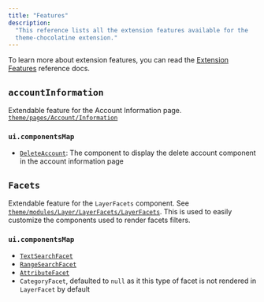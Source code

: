 ```yaml
---
title: "Features"
description:
  "This reference lists all the extension features available for the
  theme-chocolatine extension."
---
```


<SinceVersion tag="3.9" />

To learn more about extension features, you can read the
[Extension Features](/docs/3.x/api-reference/front-commerce-core/extension-features)
reference docs.

## `accountInformation`

Extendable feature for the Account Information page.
[`theme/pages/Account/Information`](https://gitlab.blackswift.cloud/front-commerce/front-commerce/-/blob/a025ba1e1ba82a4a56609e58d537d03d74317df3/packages/theme-chocolatine/theme/pages/Account/Information/Information.jsx#L50-52)

### `ui.componentsMap`

- [`DeleteAccount`](https://gitlab.blackswift.cloud/front-commerce/front-commerce/-/blob/a025ba1e1ba82a4a56609e58d537d03d74317df3/packages/theme-chocolatine/theme/modules/User/DeleteAccount/DeleteAccount.jsx):
  The component to display the delete account component in the account
  information page

## `Facets`

Extendable feature for the `LayerFacets` component. See
[`theme/modules/Layer/LayerFacets/LayerFacets`](https://gitlab.blackswift.cloud/front-commerce/front-commerce/-/blob/b296fa59c8001bd8f3099cd1351cf9735aaf3f8c/packages/theme-chocolatine/theme/modules/Layer/LayerFacets/LayerFacets.jsx#L45-50).
This is used to easily customize the components used to render facets filters.

### `ui.componentsMap`

- [`TextSearchFacet`](https://gitlab.blackswift.cloud/front-commerce/front-commerce/-/blob/b296fa59c8001bd8f3099cd1351cf9735aaf3f8c/packages/theme-chocolatine/theme/components/atoms/TextFacet/TextFacet.tsx)
- [`RangeSearchFacet`](https://gitlab.blackswift.cloud/front-commerce/front-commerce/-/blob/b296fa59c8001bd8f3099cd1351cf9735aaf3f8c/packages/theme-chocolatine/theme/components/atoms/RangeFacet/RangeFacet.tsx)
- [`AttributeFacet`](https://gitlab.blackswift.cloud/front-commerce/front-commerce/-/blob/b296fa59c8001bd8f3099cd1351cf9735aaf3f8c/packages/theme-chocolatine/theme/components/atoms/PickerFacet/PickerFacet.tsx)
- `CategoryFacet`, defaulted to `null` as it this type of facet is not rendered
  in `LayerFacet` by default
